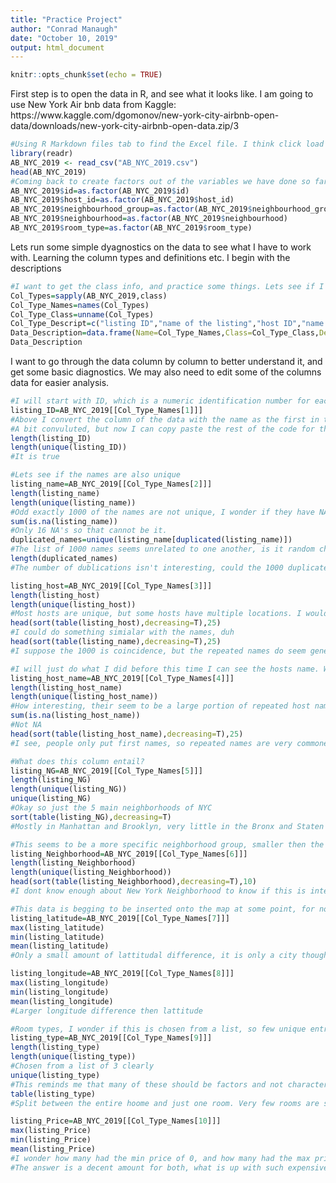 ```yaml
---
title: "Practice Project"
author: "Conrad Manaugh"
date: "October 10, 2019"
output: html_document
---
```


```r
knitr::opts_chunk$set(echo = TRUE)
```

First step is to open the data in R, and see what it looks like. I am going to use New York Air bnb data from Kaggle: https://www.kaggle.com/dgomonov/new-york-city-airbnb-open-data/downloads/new-york-city-airbnb-open-data.zip/3
```r
#Using R Markdown files tab to find the Excel file. I think click load dataset and copy the prerendered code. This mkaes finding the absolute file location easy.
library(readr)
AB_NYC_2019 <- read_csv("AB_NYC_2019.csv")
head(AB_NYC_2019)
#Coming back to create factors out of the variables we have done so far that need it
AB_NYC_2019$id=as.factor(AB_NYC_2019$id)
AB_NYC_2019$host_id=as.factor(AB_NYC_2019$host_id)
AB_NYC_2019$neighbourhood_group=as.factor(AB_NYC_2019$neighbourhood_group)
AB_NYC_2019$neighbourhood=as.factor(AB_NYC_2019$neighbourhood)
AB_NYC_2019$room_type=as.factor(AB_NYC_2019$room_type)

```
Lets run some simple dyagnostics on the data to see what I have to work with. Learning the column types and definitions etc.
I begin with the descriptions
```r
#I want to get the class info, and practice some things. Lets see if I can make it available in a data frame, which I think looks particurily nice. I get the descriptions from the website where I got the data. The plan is a data set with colname, col class, and col description.
Col_Types=sapply(AB_NYC_2019,class)
Col_Type_Names=names(Col_Types)
Col_Type_Class=unname(Col_Types)
Col_Type_Descript=c("listing ID","name of the listing","host ID","name of the host","location","area","latitude coordinates","longitude coordinates","listing space type","price in dollars","amount of nights minimum","number of reviews","latest review","number of reviews per month","mount of listing per host","mount of listing per host")
Data_Description=data.frame(Name=Col_Type_Names,Class=Col_Type_Class,Description=Col_Type_Descript)
Data_Description
```
I want to go through the data column by column to better understand it, and get some basic diagnostics. We may also need to edit some of the columns data for easier analysis.
```r
#I will start with ID, which is a numeric identification number for each housing unit. We should have an equal number of id's as we do observations, as this is a dataset of housing units for Air Bnb.
listing_ID=AB_NYC_2019[[Col_Type_Names[1]]]
#Above I convert the column of the data with the name as the first in the Column names to a vector
#A bit convuluted, but now I can copy paste the rest of the code for the other columns
length(listing_ID)
length(unique(listing_ID))
#It is true
```

```r
#Lets see if the names are also unique
listing_name=AB_NYC_2019[[Col_Type_Names[2]]]
length(listing_name)
length(unique(listing_name))
#Odd exactly 1000 of the names are not unique, I wonder if they have NA values or something like that. Lets dig deeper. It is odd that it is exactly 1000.
sum(is.na(listing_name))
#Only 16 NA's so that cannot be it.
duplicated_names=unique(listing_name[duplicated(listing_name)]) 
#The list of 1000 names seems unrelated to one another, is it random chance they are just 1000 exatly? I will keep a duplicate vector to see if I can find a reason in the other columns. Perhaps the houses have the same owners as their duplicates, and or the same locations. 1000 specifically though is strange.
length(duplicated_names)
#The number of dublications isn't interesting, could the 1000 duplicates be just random chance?
```

```r
listing_host=AB_NYC_2019[[Col_Type_Names[3]]]
length(listing_host)
length(unique(listing_host))
#Most hosts are unique, but some hosts have multiple locations. I would like to know the hosts with the most locations, setting this up in a dataframe isn't difficult, but I will look to see if someone has made a function for this before making my own.
head(sort(table(listing_host),decreasing=T),25)
#I could do something simialar with the names, duh
head(sort(table(listing_name),decreasing=T),25)
#I suppose the 1000 is coincidence, but the repeated names do seem generic.
```
```r
#I will just do what I did before this time I can see the hosts name. We may have hosts with the same name.
listing_host_name=AB_NYC_2019[[Col_Type_Names[4]]]
length(listing_host_name)
length(unique(listing_host_name))
#How interesting, their seem to be a large portion of repeated host names. Are they NA, or do hosts have multiple ids, or do people truly share names that often?
sum(is.na(listing_host_name))
#Not NA
head(sort(table(listing_host_name),decreasing=T),25)
#I see, people only put first names, so repeated names are very commone.
```
```r
#What does this column entail?
listing_NG=AB_NYC_2019[[Col_Type_Names[5]]]
length(listing_NG)
length(unique(listing_NG))
unique(listing_NG)
#Okay so just the 5 main neighborhoods of NYC
sort(table(listing_NG),decreasing=T)
#Mostly in Manhattan and Brooklyn, very little in the Bronx and Staten Island.
```
```r
#This seems to be a more specific neighborhood group, smaller then the main 5
listing_Neighborhood=AB_NYC_2019[[Col_Type_Names[6]]]
length(listing_Neighborhood)
length(unique(listing_Neighborhood))
head(sort(table(listing_Neighborhood),decreasing=T),10)
#I dont know enough about New York Neighborhood to know if this is interesting. About 200 Neighborhood though.
```

```r
#This data is begging to be inserted onto the map at some point, for now I will just look at the range and mean.
listing_latitude=AB_NYC_2019[[Col_Type_Names[7]]]
max(listing_latitude)
min(listing_latitude)
mean(listing_latitude)
#Only a small amount of lattitudal difference, it is only a city though so expected.
```
```r
listing_longitude=AB_NYC_2019[[Col_Type_Names[8]]]
max(listing_longitude)
min(listing_longitude)
mean(listing_longitude)
#Larger longitude difference then lattitude
```
```r
#Room types, I wonder if this is chosen from a list, so few unique entries, or if it is writing by the host.
listing_type=AB_NYC_2019[[Col_Type_Names[9]]]
length(listing_type)
length(unique(listing_type))
#Chosen from a list of 3 clearly
unique(listing_type)
#This reminds me that many of these should be factors and not characters or numerics, I will go back into the table and change that.
table(listing_type)
#Split between the entire hoome and just one room. Very few rooms are shared rooms.
```


```r
listing_Price=AB_NYC_2019[[Col_Type_Names[10]]]
max(listing_Price)
min(listing_Price)
mean(listing_Price)
#I wonder how many had the min price of 0, and how many had the max price of 1000.
#The answer is a decent amount for both, what is up with such expensive prices, and free sometimes.
```

```r

```

